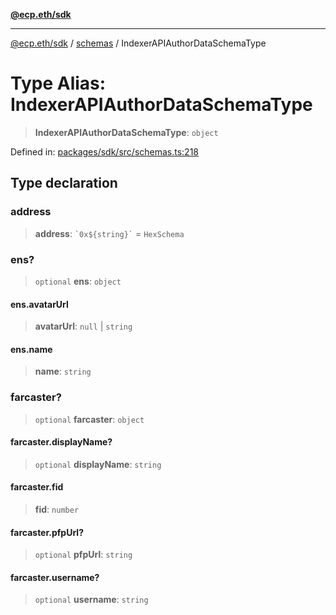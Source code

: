 [**@ecp.eth/sdk**](/sdk-reference/index.mdx)

***

[@ecp.eth/sdk](/sdk-reference/index.mdx) / [schemas](/sdk-reference/schemas/index.mdx) / IndexerAPIAuthorDataSchemaType

# Type Alias: IndexerAPIAuthorDataSchemaType

> **IndexerAPIAuthorDataSchemaType**: `object`

Defined in: [packages/sdk/src/schemas.ts:218](https://github.com/ecp-eth/comments-monorepo/blob/main/packages/sdk/src/schemas.ts#L218)

## Type declaration

### address

> **address**: `` `0x${string}` `` = `HexSchema`

### ens?

> `optional` **ens**: `object`

#### ens.avatarUrl

> **avatarUrl**: `null` \| `string`

#### ens.name

> **name**: `string`

### farcaster?

> `optional` **farcaster**: `object`

#### farcaster.displayName?

> `optional` **displayName**: `string`

#### farcaster.fid

> **fid**: `number`

#### farcaster.pfpUrl?

> `optional` **pfpUrl**: `string`

#### farcaster.username?

> `optional` **username**: `string`

